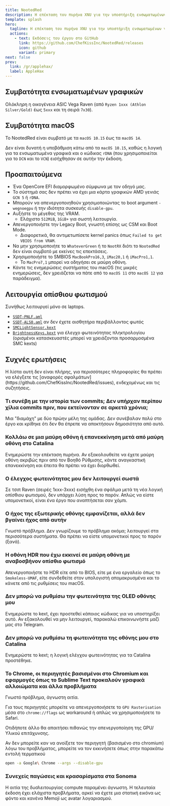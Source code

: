 ```yaml
---
title: NootedRed
description: Η επέκταση του πυρήνα XNU για την υποστήριξη ενσωματωμένων γραφικών AMD Vega.
template: splash
hero:
  tagline: Η επέκταση του πυρήνα XNU για την υποστήριξη ενσωματωμένων γραφικών AMD Vega.
  actions:
    - text: Εκδόσεις του έργου στο GitHub
      link: https://github.com/ChefKissInc/NootedRed/releases
      icon: github
      variant: primary
next: false
prev:
  link: /gr/applehax/
  label: AppleHax
---
```



## Συμβατότητα ενσωματωμένων γραφικών

Ολόκληρη η οικογένεια ASIC Vega Raven (από `Ryzen 1xxx (Athlon Silver/Gold)` έως `5xxx` και τη σειρά `7x30`).

## Συμβατότητα macOS

Το NootedRed είναι συμβατό με τα `macOS 10.15` έως τα `macOS 14`.

Δεν είναι δυνατή η υποβάθμιση κάτω από τα `macOS 10.15`, καθώς η λογική για τα ενσωματωμένα γραφικά και ο κώδικας `rDNA` (που χρησιμοποιείται για το `DCN` και το `VCN`) εισήχθησαν σε αυτήν την έκδοση.

## Προαπαιτούμενα

- Ένα OpenCore EFI διαμορφωμένο σύμφωνα με τον οδηγό μας.
- Το σύστημά σας δεν πρέπει να έχει μια κάρτα γραφικών AMD γενιάς `GCN 5` ή `rDNA`.
- Μπορούν να απενεργοποιηθούν χρησιμοποιώντας το boot argument `-wegnoegpu` ή την ιδιότητα συσκευής `disable-gpu`.
- Αυξήστε το μέγεθος της VRAM.
  - Ελάχιστο `512MiB`, `1GiB+` για σωστή λειτουργία.
- Απενεργοποιήστε την Legacy Boot, γνωστή επίσης ως CSM και Boot Mode.
  - Διαφορετικά, θα αντιμετωπίσετε kernel panics όπως `Failed to get VBIOS from VRAM`.
- Να μην χρησιμοποιήτε το `WhateverGreen` ή το `NootRX` διότι το `NootedRed` δεν είναι συμβατό με εκείνες τις επεκτάσεις.
- Χρησιμοποιήστε το SMBIOS `MacBookPro16,3`, `iMac20,1` ή `iMacPro1,1`.
  - Το `MacPro7,1` μπορεί να οδηγήσει σε μαύρη οθόνη.
- Κάντε τις ενημερώσεις συστήματος του macOS (τις μικρές ενημερώσεις, δεν χρειάζεται να πάτε από το `macOS 11` στο `macOS 12` για παράδειγμα).

## Λειτουργία οπίσθιου φωτισμού

Συνήθως λειτουργεί μόνο σε laptops.

- [`SSDT-PNLF.aml`](/Extras/SSDTs/SSDT-PNLF.aml)
- [`SSDT-ALS0.aml`](/Extras/SSDTs/SSDT-ALS0.aml) αν δεν έχετε αισθητήρα περιβάλλοντος φωτός
- [`SMCLightSensor.kext`](https://github.com/Acidanthera/VirtualSMC)
- [`BrightnessKeys.kext`](https://github.com/Acidanthera/BrightnessKeys) για έλεγχο φωτεινότητας πληκτρολογίου (ορισμένοι κατασκευαστές μπορεί να χρειάζονται προσαρμοσμένα SMC kexts)

## Συχνές ερωτήσεις

<Aside type="danger">
Η λίστα αυτή δεν είναι πλήρης, για περισσότερες πληροφορίες θα πρέπει να ελέγξετε τις [αναφορές σφαλμάτων](https://github.com/ChefKissInc/NootedRed/issues), ενδεχομένως και τις συζητήσεις.
</Aside>

### Τι συνέβη με την ιστορία των commits; Δεν υπήρχαν περίπου χίλια commits πριν, που εκτείνονταν σε αρκετά χρόνια;

Μια "διαμάχη" με δύο πρώην μέλη της ομάδας. Δεν συνέβαλαν πολύ στο έργο και κρίθηκε ότι δεν θα έπρεπε να αποκτήσουν δημοσιότητα από αυτό.

### Κολλάω σε μια μαύρη οθόνη ή επανεκκίνηση μετά από μαύρη οθόνη στο Catalina

Ενημερώστε την επέκταση πυρήνα. Αν εξακολουθείτε να έχετε μαύρη οθόνη ακριβώς πριν από τον Βοηθό Ρύθμισης, κάντε αναγκαστική επανεκκίνηση και έπειτα θα πρέπει να έχει διορθωθεί.

### Ο έλεγχος φωτεινότητας μου δεν λειτουργεί σωστά

Σε τσιπ Raven (σειρές 1xxx-3xxx) εισήχθη ένα σφάλμα μετά τη νέα λογική οπίσθιου φωτισμού, δεν υπάρχει λύση προς το παρόν. Απλώς να είστε υπομονετικοί, είναι ένα έργο που αναπτήσεται σαν χόμπι.

### Ο ήχος της εξωτερικής οθόνης εμφανίζεται, αλλά δεν βγαίνει ήχος από αυτήν

Γνωστό πρόβλημα. Δεν γνωρίζουμε το πρόβλημα ακόμα; λειτουργεί στα περισσότερα συστήματα. Θα πρέπει να είστε υπομονετικοί προς το παρόν (ξανά).

### Η οθόνη HDR που έχω εκκινεί σε μαύρη οθόνη με αναβοσβήνον οπίσθιο φωτισμό

Απενεργοποιήστε το HDR είτε από το BIOS, είτε με ένα εργαλείο όπως το `Smokeless-UMAF`, είτε συνδεθείτε στον υπολογιστή απομακρυσμένα και το κάνετε από τις ρυθμίσεις του macOS.

### Δεν μπορώ να ρυθμίσω την φωτεινότητα της OLED οθόνης μου

Ενημερώστε το kext, έχει προστεθεί κάποιος κώδικας για να υποστηρίξει αυτό. Αν εξακολουθεί να μην λειτουργεί, παρακαλώ επικοινωνήστε μαζί μας στο Telegram.

### Δεν μπορώ να ρυθμίσω τη φωτεινότητα της οθόνης μου στο Catalina

Ενημερώστε το kext; η λογική ελέγχου φωτεινότητας για τα Catalina προστέθηκε.

### Το Chrome, οι περιηγητές βασισμένοι στο Chromium και εφαρμογές όπως το Sublime Text προκαλούν γραφικά αλλοιώματα και άλλα προβλήματα

Γνωστό πρόβλημα, άγνωστη αιτία.

Για τους περιηγητές μπορείτε να απενεργοποιήσετε το `GPU Rasterisation` μέσα στο `chrome://flags` ως workaround ή απλώς να χρησιμοποιήσετε το Safari.

Οτιδήποτε άλλο θα απαιτήσει πιθανώς την απενεργοποίηση της GPU/Υλικού επιτάχυνσης.

Αν δεν μπορείτε καν να ανοίξετε τον περιηγητή (βασισμένο στο chromium) λόγω του προβλήματος, μπορείτε να τον εκκινήσετε όπως στην παρακάτω εντολή τερματικού

```sh
open -a Google\ Chrome --args --disable-gpu
```

### Συνεχείς παγώσεις και κρασαρίσματα στα Sonoma

Η αιτία της δυσλειτουργίας compute παραμένει άγνωστη. Η τελευταία έκδοση έχει ελάχιστα προβλήματα, αρκεί να έχετε μια στατική εικόνα ως φόντο και κανένα Memoji ως avatar λογαριασμού.
